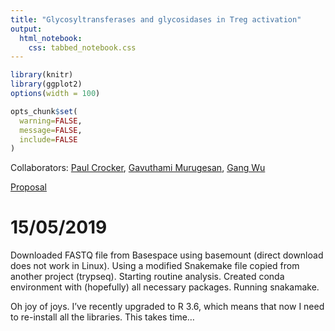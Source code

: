 ```yaml
---
title: "Glycosyltransferases and glycosidases in Treg activation"
output:
  html_notebook:
    css: tabbed_notebook.css
---
```



```r
library(knitr)
library(ggplot2)
options(width = 100)

opts_chunk$set(
  warning=FALSE,
  message=FALSE,
  include=FALSE
)
```

Collaborators: [Paul Crocker](), [Gavuthami Murugesan](), [Gang Wu]()

[Proposal]()

# 15/05/2019

Downloaded FASTQ file from Basespace using basemount (direct download does not work in Linux). Using a modified Snakemake file copied from another project (trypseq). Starting routine analysis. Created conda environment with (hopefully) all necessary packages. Running snakamake. 

Oh joy of joys. I've recently upgraded to R 3.6, which means that now I need to re-install all the libraries. This takes time...





